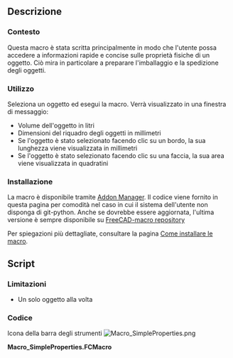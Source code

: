 <languages/>
{{Macro/it
|Name=SimpleProperties
|Icon=Macro_SimpleProperties.png
|Description=Questa macro fornisce proprietà semplici dell'oggetto selezionato (volume, boundbox, ...)
|Author=OpenBrain
|Date=2019-06-10
|Version=0.7
|FCVersion=0.17+
|Download=[https://www.freecadweb.org/wiki/images/d/da/Macro_SimpleProperties.png Icona della barra degli strumenti]
|SeeAlso=[[Arch_Survey/it|Arch Survey]], [[Macro_FCInfo/it|Macro FCInfo]]
}}

<span id="Description"></span>
==Descrizione==

<span id="Context"></span>
===Contesto===

Questa macro è stata scritta principalmente in modo che l'utente possa accedere a informazioni rapide e concise sulle proprietà fisiche di un oggetto. Ciò mira in particolare a preparare l'imballaggio e la spedizione degli oggetti.

<span id="Usage"></span>
===Utilizzo===

Seleziona un oggetto ed esegui la macro. Verrà visualizzato in una finestra di messaggio:
* Volume dell'oggetto in litri
* Dimensioni del riquadro degli oggetti in millimetri
* Se l'oggetto è stato selezionato facendo clic su un bordo, la sua lunghezza viene visualizzata in millimetri
* Se l'oggetto è stato selezionato facendo clic su una faccia, la sua area viene visualizzata in quadratini

<span id="Installation"></span>
===Installazione===

La macro è disponibile tramite [[Std_AddonMgr/it|Addon Manager]].
Il codice viene fornito in questa pagina per comodità nel caso in cui il sistema dell'utente non disponga di git-python. Anche se dovrebbe essere aggiornata, l'ultima versione è sempre disponibile su [https://github.com/FreeCAD/FreeCAD-macros/blob/master/Information/SimpleProperties.FCMacro FreeCAD-macro repository]

Per spiegazioni più dettagliate, consultare la pagina [[How_to_install_macros/it|Come installare le macro]].

==Script==

<span id="Limitations"></span>
===Limitazioni===

* Un solo oggetto alla volta

<span id="Code"></span>
===Codice===

Icona della barra degli strumenti
[[Image:Macro_SimpleProperties.png]]

'''Macro_SimpleProperties.FCMacro'''

{{MacroCode|code=
#!/usr/bin/python
#####################################
# Copyright (c) openBrain 2019
# Licensed under LGPL v2
#
# This FreeCAD macro will give basic properties of the selected object (volume, boundbox, ...)
#
#
# Version history :
# *0.7 : some typo improvement + commenting
# *0.6 : check if selected object has a valid shape
# *0.5 : beta release
#
#####################################

__Name__ = 'SimpleProperties'
__Comment__ = 'Gives basic properties of object (volume, boundbox, ...)'
__Author__ = 'openBrain'
__Version__ = '0.7'
__Date__ = '2019-06-10'
__License__ = 'LGPL v2'
__Web__ = 'https://www.freecadweb.org/wiki/Macro_SimpleProperties'
__Wiki__ = 'https://www.freecadweb.org/wiki/Macro_SimpleProperties'
__Icon__ = ''
__Help__ = 'Select an object and run the macro'
__Status__ = 'Beta'
__Requires__ = 'FreeCAD >= 0.17'

__dbg__ = False #True for debugging
SIGNUM = '%.3g' #Set the display format of numbers

from PySide import QtGui

def cslM(msg): #Print message in console
    FreeCAD.Console.PrintMessage('\n')
    FreeCAD.Console.PrintMessage(msg)

def cslW(msg): #Print warning in console
    FreeCAD.Console.PrintMessage('\n')
    FreeCAD.Console.PrintWarning(msg)

def cslE(msg): #Print error in console
    FreeCAD.Console.PrintMessage('\n')
    FreeCAD.Console.PrintError(msg)

def cslD(msg): #Print debug message in console
    if __dbg__:
        FreeCAD.Console.PrintMessage('\n')
        FreeCAD.Console.PrintMessage("Debug : " + str(msg))

if __dbg__:  ##Clear report view in debug mode
    FreeCADGui.getMainWindow().findChild(QtGui.QTextEdit, "Report view").clear()

cslM("Starting Simple Properties macro")

if len(Gui.Selection.getSelection()) != 1: ##If not exactly one object selected, warn user & quit
    cslE("One and only one object shall be selected ... Exiting")
elif not ("Shape" in Gui.Selection.getSelection()[0].PropertiesList): ##If selected object has no shape, warn user & exit
    cslE("Selected object has no valid shape ... Exiting") 
else:
    obj = Gui.Selection.getSelection()[0] #Get selected object
    retStr = ""
    if len(Gui.Selection.getSelectionEx()[0].SubObjects) != 1: #If several object subobjects have been selected, ignore & warn user
        cslW("No or several subobject(s) selected, will be ignored")
    else:
        objEx = Gui.Selection.getSelectionEx()[0].SubObjects[0] #If one subobject selected
        if isinstance(objEx, Part.Edge): ##If it's an edge, print its length
            retStr += "Edge length : " + '%s' % float(SIGNUM % (objEx.Length)) + " mm\n"
        elif isinstance(objEx, Part.Face): ##If it's a face, print its area
            retStr += "Face area : " + '%s' % float(SIGNUM % (objEx.Area/1000000)) + " m2\n"
        else: ##If other (unsupported) type, warn user
            cslD("Subobject type : " + str(objEx.ShapeType))
            cslW("Unsupported type of subobject")
    retStr += "Object volume : " + '%s' % float(SIGNUM % (obj.Shape.Volume/1000000)) + " l\n" #Print object volume
    bb = obj.Shape.BoundBox #Get object boundbox
    retStr += "Object boundbox : " + '%s' % float(SIGNUM % (bb.XLength)) + " x " + '%s' % float(SIGNUM % (bb.YLength)) + " x " + '%s' % float(SIGNUM % (bb.ZLength)) + " mm" + "\n" #Print object boundbox dimensions
    QtGui.QMessageBox(QtGui.QMessageBox.Information, "Object Simple Props",retStr).exec_() #Display information in a message box
    cslM("End")

}}